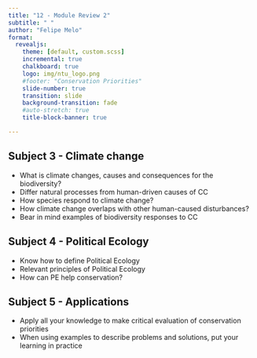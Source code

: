 ```yaml
---
title: "12 - Module Review 2"
subtitle: " "
author: "Felipe Melo"
format:
  revealjs:
    theme: [default, custom.scss]
    incremental: true
    chalkboard: true
    logo: img/ntu_logo.png
    #footer: "Conservation Priorities"
    slide-number: true
    transition: slide
    background-transition: fade
    #auto-stretch: true
    title-block-banner: true

---
```



## Subject 3 - Climate change
- What is climate changes, causes and consequences for the biodiversity?
- Differ natural processes from human-driven causes of CC
- How species respond to climate change?
- How climate change overlaps with other human-caused disturbances?
- Bear in mind examples of biodiversity responses to CC


## Subject 4 - Political Ecology
- Know how to define Political Ecology
- Relevant principles of Political Ecology
- How can PE help conservation?

## Subject 5 - Applications
- Apply all your knowledge to make critical evaluation of conservation priorities
- When using examples to describe problems and solutions, put your learning in practice



